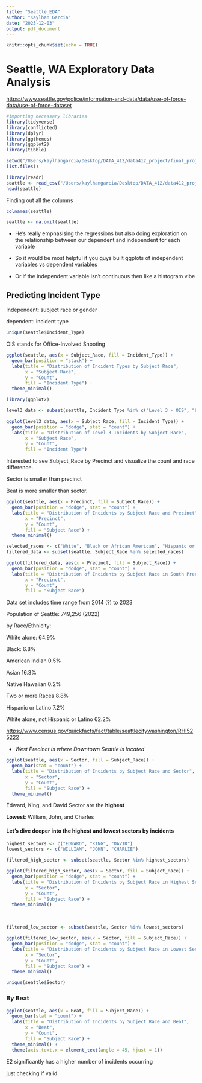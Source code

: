 ```yaml
---
title: "Seattle_EDA"
author: "Kaylhan Garcia"
date: "2023-12-03"
output: pdf_document
---
```


```r
knitr::opts_chunk$set(echo = TRUE)
```

# Seattle, WA Exploratory Data Analysis

<https://www.seattle.gov/police/information-and-data/data/use-of-force-data/use-of-force-dataset>

```r
#importing necessary libraries
library(tidyverse)
library(conflicted)
library(dplyr)
library(ggthemes)
library(ggplot2)
library(tibble)
```

```r
setwd("/Users/kaylhangarcia/Desktop/DATA_412/data412_project/final_project/data-412-mpd-use-of-force")
list.files()
```

```r
library(readr)
seattle <- read_csv("/Users/kaylhangarcia/Desktop/DATA_412/data412_project/final_project/data-412-mpd-use-of-force/data/Use_Of_Force_Seattle.csv")
head(seattle)
```

Finding out all the columns

```r
colnames(seattle)
```

```r
seattle <- na.omit(seattle)
```

-   He's really emphasising the regressions but also doing exploration on the relationship between our dependent and independent for each variable

-   So it would be most helpful if you guys built ggplots of independent variables vs dependent variables

-   Or if the independent variable isn't continuous then like a histogram vibe

## Predicting Incident Type

Independent: subject race or gender

dependent: incident type

```r
unique(seattle$Incident_Type)
```

OIS stands for Office-Involved Shooting

```r
ggplot(seattle, aes(x = Subject_Race, fill = Incident_Type)) +
  geom_bar(position = "stack") +
  labs(title = "Distribution of Incident Types by Subject Race",
       x = "Subject Race",
       y = "Count",
       fill = "Incident Type") +
  theme_minimal()
```

```r
library(ggplot2)

level3_data <- subset(seattle, Incident_Type %in% c("Level 3 - OIS", "Level 3 - Use of Force"))

ggplot(level3_data, aes(x = Subject_Race, fill = Incident_Type)) +
  geom_bar(position = "dodge", stat = "count") +
  labs(title = "Distribution of Level 3 Incidents by Subject Race",
       x = "Subject Race",
       y = "Count",
       fill = "Incident Type") 
```

Interested to see Subject_Race by Precinct and visualize the count and race difference.

Sector is smaller than precinct

Beat is more smaller than sector.

```r
ggplot(seattle, aes(x = Precinct, fill = Subject_Race)) +
  geom_bar(position = "dodge", stat = "count") +
  labs(title = "Distribution of Incidents by Subject Race and Precinct",
       x = "Precinct",
       y = "Count",
       fill = "Subject Race") +
  theme_minimal()
```

```r
selected_races <- c("White", "Black or African American", "Hispanic or Latino", "Asian", "Unspecified")
filtered_data <- subset(seattle, Subject_Race %in% selected_races)

ggplot(filtered_data, aes(x = Precinct, fill = Subject_Race)) +
  geom_bar(position = "dodge", stat = "count") +
  labs(title = "Distribution of Incidents by Subject Race in South Precinct",
       x = "Precinct",
       y = "Count",
       fill = "Subject Race")
```

Data set includes time range from 2014 (?) to 2023

Population of Seattle: 749,256 (2022)

by Race/Ethnicity:

White alone: 64.9%

Black: 6.8%

American Indian 0.5%

Asian 16.3%

Native Hawaiian 0.2%

Two or more Races 8.8%

Hispanic or Latino 7.2%

White alone, not Hispanic or Latino 62.2%

<https://www.census.gov/quickfacts/fact/table/seattlecitywashington/RHI525222>

-   *West Precinct is where Downtown Seattle is located*

```r
ggplot(seattle, aes(x = Sector, fill = Subject_Race)) +
  geom_bar(stat = "count") +
  labs(title = "Distribution of Incidents by Subject Race and Sector",
       x = "Sector",
       y = "Count",
       fill = "Subject Race") +
  theme_minimal()

```

Edward, King, and David Sector are the **highest**

**Lowest**: William, John, and Charles

#### Let's dive deeper into the highest and lowest sectors by incidents

```r
highest_sectors <- c("EDWARD", "KING", "DAVID")
lowest_sectors <- c("WILLIAM", "JOHN", "CHARLIE")
```

```r
filtered_high_sector <- subset(seattle, Sector %in% highest_sectors)

ggplot(filtered_high_sector, aes(x = Sector, fill = Subject_Race)) +
  geom_bar(position = "dodge", stat = "count") +
  labs(title = "Distribution of Incidents by Subject Race in Highest Sectors",
       x = "Sector",
       y = "Count",
       fill = "Subject Race") +
  theme_minimal()
```

\

```r
filtered_low_sector <- subset(seattle, Sector %in% lowest_sectors)

ggplot(filtered_low_sector, aes(x = Sector, fill = Subject_Race)) +
  geom_bar(position = "dodge", stat = "count") +
  labs(title = "Distribution of Incidents by Subject Race in Lowest Sectors",
       x = "Sector",
       y = "Count",
       fill = "Subject Race") +
  theme_minimal()
```

```r
unique(seattle$Sector)
```

### By Beat

```r
ggplot(seattle, aes(x = Beat, fill = Subject_Race)) +
  geom_bar(stat = "count") +
  labs(title = "Distribution of Incidents by Subject Race and Beat",
       x = "Beat",
       y = "Count",
       fill = "Subject Race") +
  theme_minimal() +
  theme(axis.text.x = element_text(angle = 45, hjust = 1)) 
```

E2 significantly has a higher number of incidents occurring

just checking if valid
